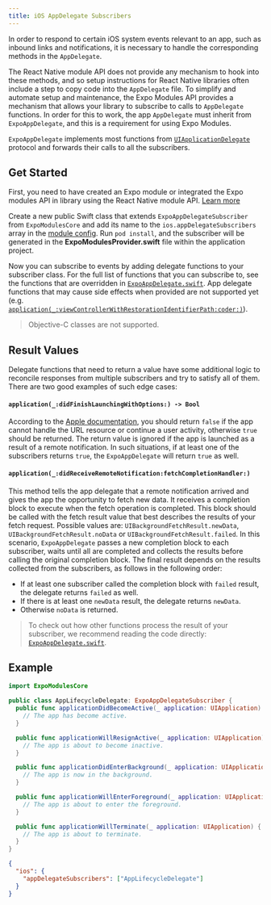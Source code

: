 ```yaml
---
title: iOS AppDelegate Subscribers
---
```



In order to respond to certain iOS system events relevant to an app, such as inbound links and notifications, it is necessary to handle the corresponding methods in the `AppDelegate`.

The React Native module API does not provide any mechanism to hook into these methods, and so setup instructions for React Native libraries often include a step to copy code into the `AppDelegate` file. To simplify and automate setup and maintenance, the Expo Modules API provides a mechanism that allows your library to subscribe to calls to `AppDelegate` functions. In order for this to work, the app `AppDelegate` must inherit from `ExpoAppDelegate`, and this is a requirement for using Expo Modules.

`ExpoAppDelegate` implements most functions from [`UIApplicationDelegate`](https://developer.apple.com/documentation/uikit/uiapplicationdelegate) protocol and forwards their calls to all the subscribers.

## Get Started

First, you need to have created an Expo module or integrated the Expo modules API in library using the React Native module API. [Learn more](./overview.mdx#setup)

Create a new public Swift class that extends `ExpoAppDelegateSubscriber` from `ExpoModulesCore` and add its name to the `ios.appDelegateSubscribers` array in the [module config](./module-config.mdx). Run `pod install`, and the subscriber will be generated in the **ExpoModulesProvider.swift** file within the application project.

Now you can subscribe to events by adding delegate functions to your subscriber class. For the full list of functions that you can subscribe to, see the functions that are overridden in [`ExpoAppDelegate.swift`](https://github.com/expo/expo/tree/main/packages/expo-modules-core/ios/AppDelegates/ExpoAppDelegate.swift). App delegate functions that may cause side effects when provided are not supported yet (e.g. [`application(_:viewControllerWithRestorationIdentifierPath:coder:)`](https://developer.apple.com/documentation/uikit/uiapplicationdelegate/1623062-application)).

> Objective-C classes are not supported.

## Result Values

Delegate functions that need to return a value have some additional logic to reconcile responses from multiple subscribers and try to satisfy all of them. There are two good examples of such edge cases:

#### `application(_:didFinishLaunchingWithOptions:) -> Bool`

According to the [Apple documentation](https://developer.apple.com/documentation/uikit/uiapplicationdelegate/1622921-application), you should return `false` if the app cannot handle the URL resource or continue a user activity, otherwise `true` should be returned. The return value is ignored if the app is launched as a result of a remote notification.
In such situations, if at least one of the subscribers returns `true`, the `ExpoAppDelegate` will return `true` as well.

#### `application(_:didReceiveRemoteNotification:fetchCompletionHandler:)`

This method tells the app delegate that a remote notification arrived and gives the app the opportunity to fetch new data. It receives a completion block to execute when the fetch operation is completed. This block should be called with the fetch result value that best describes the results of your fetch request. Possible values are: `UIBackgroundFetchResult.newData`, `UIBackgroundFetchResult.noData` or `UIBackgroundFetchResult.failed`.
In this scenario, `ExpoAppDelegate` passes a new completion block to each subscriber, waits until all are completed and collects the results before calling the original completion block. The final result depends on the results collected from the subscribers, as follows in the following order:

- If at least one subscriber called the completion block with `failed` result, the delegate returns `failed` as well.
- If there is at least one `newData` result, the delegate returns `newData`.
- Otherwise `noData` is returned.

> To check out how other functions process the result of your subscriber, we recommend reading the code directly: [`ExpoAppDelegate.swift`](https://github.com/expo/expo/tree/main/packages/expo-modules-core/ios/AppDelegates/ExpoAppDelegate.swift).

## Example

```swift AppLifecycleDelegate.swift
import ExpoModulesCore

public class AppLifecycleDelegate: ExpoAppDelegateSubscriber {
  public func applicationDidBecomeActive(_ application: UIApplication) {
    // The app has become active.
  }

  public func applicationWillResignActive(_ application: UIApplication) {
    // The app is about to become inactive.
  }

  public func applicationDidEnterBackground(_ application: UIApplication) {
    // The app is now in the background.
  }

  public func applicationWillEnterForeground(_ application: UIApplication) {
    // The app is about to enter the foreground.
  }

  public func applicationWillTerminate(_ application: UIApplication) {
    // The app is about to terminate.
  }
}
```

```json expo-module.config.json
{
  "ios": {
    "appDelegateSubscribers": ["AppLifecycleDelegate"]
  }
}
```

